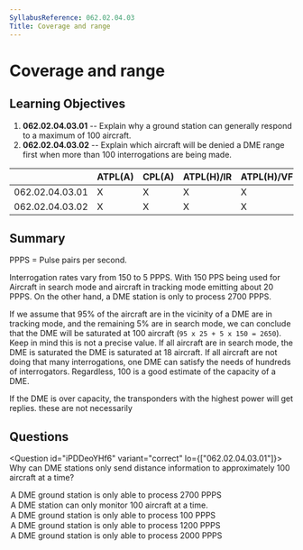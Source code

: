 ```yaml
---
SyllabusReference: 062.02.04.03
Title: Coverage and range
---
```


# Coverage and range

## Learning Objectives

1. **062.02.04.03.01** -- Explain why a ground station can generally respond to
   a maximum of 100 aircraft.
2. **062.02.04.03.02** -- Explain which aircraft will be denied a DME range
   first when more than 100 interrogations are being made.

|                 | ATPL(A) | CPL(A) | ATPL(H)/IR | ATPL(H)/VFR | CPL(H) | IR  | CBIR(A) |
| --------------- | ------- | ------ | ---------- | ----------- | ------ | --- | ------- |
| 062.02.04.03.01 | X       | X      | X          | X           | X      | X   | X       |
| 062.02.04.03.02 | X       | X      | X          | X           | X      | X   | X       |

## Summary

PPPS = Pulse pairs per second.

Interrogation rates vary from 150 to 5 PPPS. With 150 PPS being used for
Aircraft in search mode and aircraft in tracking mode emitting about 20 PPPS. On
the other hand, a DME station is only to process 2700 PPPS.

If we assume that 95% of the aircraft are in the vicinity of a DME are in
tracking mode, and the remaining 5% are in search mode, we can conclude that the
DME will be saturated at 100 aircraft (`95 x 25 + 5 x 150 = 2650`). Keep in mind
this is not a precise value. If all aircraft are in search mode, the DME is
saturated the DME is saturated at 18 aircraft. If all aircraft are not doing
that many interrogations, one DME can satisfy the needs of hundreds of
interrogators. Regardless, 100 is a good estimate of the capacity of a DME.

If the DME is over capacity, the transponders with the highest power will get
replies. these are not necessarily

## Questions

<Question id="iPDDeoYHf6" variant="correct" lo={["062.02.04.03.01"]}>
  <Text variant="oneCorrect">
    Why can DME stations only send distance information to approximately 100
    aircraft at a time?
  </Text>
  <Option
    id="iPDDeoYHf6-1"
    correct
    why="This is the hard limit that causes the limit of approximately 100 aircraft"
  >
    A DME ground station is only able to process 2700 PPPS
  </Option>
  <Option
    id="iPDDeoYHf6-3"
    why="Not necessarily true, the DME may be able to monitor more or less than 100 aircraft."
  >
    A DME station can only monitor 100 aircraft at a time.
  </Option>
  <Option id="iPDDeoYHf6-4" why="The correct value for PPPs is 2700">
    A DME ground station is only able to process 100 PPPS
  </Option>
  <Option id="iPDDeoYHf6-5" why="The correct value for PPPs is 2700">
    A DME ground station is only able to process 1200 PPPS
  </Option>
  <Option id="iPDDeoYHf6-6" why="The correct value for PPPs is 2700">
    A DME ground station is only able to process 2000 PPPS
  </Option>
</Question>

